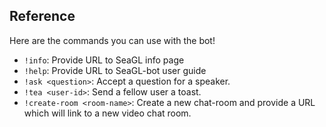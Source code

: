 ## Reference

Here are the commands you can use with the bot!

- `!info`: Provide URL to SeaGL info page
- `!help`: Provide URL to SeaGL-bot user guide
- `!ask <question>`: Accept a question for a speaker.
- `!tea <user-id>`: Send a fellow user a toast.
- `!create-room <room-name>`: Create a new chat-room and provide a URL which will link to a new video chat room.
